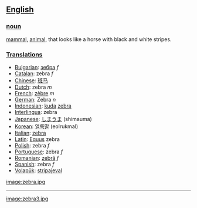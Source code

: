 == [[English]] ==
=== [[noun]] ===

[[mammal]], [[animal]], that looks like a horse with black and white stripes.

=== [[Translation]]s ===
*[[Bulgarian]]: [[зебра]] ''f''
*[[Catalan]]: zebra ''f''
*[[Chinese]]: [[斑马]]
*[[Dutch]]: zebra ''m''
*[[French]]: [[zèbre]] ''m''
*[[German]]: Zebra ''n'' 
*[[Indonesian]]: [[kuda]] [[zebra]]
*[[Interlingua]]: zebra
*[[Japanese]]: [[しまうま]] (shimauma)
*[[Korean]]: [[얼룩말]] (eolrukmal)
*[[Italian]]: [[zebra]]
*[[Latin]]: [[Equus]] zebra
*[[Polish]]: zebra ''f''
*[[Portuguese]]: zebra ''f''
*[[Romanian]]: [[zebră]] ''f''
*[[Spanish]]: zebra ''f''
*[[Volapük]]: [[stripajeval]]

[[image:zebra.jpg]]
----
[[image:zebra3.jpg]]